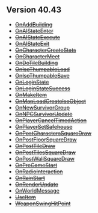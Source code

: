== Version 40.43 ==
*<s>[[Modding:Lua Events/OnAddBuilding|OnAddBuilding]]</s>
*<s>[[Modding:Lua Events/OnAIStateEnter|OnAIStateEnter]]</s>
*<s>[[Modding:Lua Events/OnAIStateExecute|OnAIStateExecute]]</s>
*<s>[[Modding:Lua Events/OnAIStateExit|OnAIStateExit]]</s>
*<s>[[Modding:Lua Events/OnCharacterCreateStats|OnCharacterCreateStats]]</s>
*<s>[[Modding:Lua Events/OnCharacterMeet|OnCharacterMeet]]</s>
*<s>[[Modding:Lua Events/OnDoTileBuilding|OnDoTileBuilding]]</s>
*<s>[[Modding:Lua Events/OnIsoThumpableLoad|OnIsoThumpableLoad]]</s>
*<s>[[Modding:Lua Events/OnIsoThumpableSave|OnIsoThumpableSave]]</s>
*<s>[[Modding:Lua Events/OnLoginState|OnLoginState]]</s>
*<s>[[Modding:Lua Events/OnLoginStateSuccess|OnLoginStateSuccess]]</s>
*<s>[[Modding:Lua Events/OnMakeItem|OnMakeItem]]</s>
*<s>[[Modding:Lua Events/OnMapLoadCreateIsoObject|OnMapLoadCreateIsoObject]]</s>
*<s>[[Modding:Lua Events/OnNewSurvivorGroup|OnNewSurvivorGroup]]</s>
*<s>[[Modding:Lua Events/OnNPCSurvivorUpdate|OnNPCSurvivorUpdate]]</s>
*<s>[[Modding:Lua Events/OnPlayerCancelTimedAction|OnPlayerCancelTimedAction]]</s>
*<s>[[Modding:Lua Events/OnPlayerSetSafehouse|OnPlayerSetSafehouse]]</s>
*<s>[[Modding:Lua Events/OnPostCharactersSquareDraw|OnPostCharactersSquareDraw]]</s>
*<s>[[Modding:Lua Events/OnPostFloorSquareDraw|OnPostFloorSquareDraw]]</s>
*<s>[[Modding:Lua Events/OnPostTileDraw|OnPostTileDraw]]</s>
*<s>[[Modding:Lua Events/OnPostTilesSquareDraw|OnPostTilesSquareDraw]]</s>
*<s>[[Modding:Lua Events/OnPostWallSquareDraw|OnPostWallSquareDraw]]</s>
*<s>[[Modding:Lua Events/OnPreGameStart|OnPreGameStart]]</s>
*<s>[[Modding:Lua Events/OnRadioInteraction|OnRadioInteraction]]</s>
*<s>[[Modding:Lua Events/OnRainStart|OnRainStart]]</s>
*<s>[[Modding:Lua Events/OnRenderUpdate|OnRenderUpdate]]</s>
*<s>[[Modding:Lua Events/OnWorldMessage|OnWorldMessage]]</s>
*<s>[[Modding:Lua Events/UseItem|UseItem]]</s>
*<s>[[Modding:Lua Events/WeaponSwingHitPoint|WeaponSwingHitPoint]]</s>
